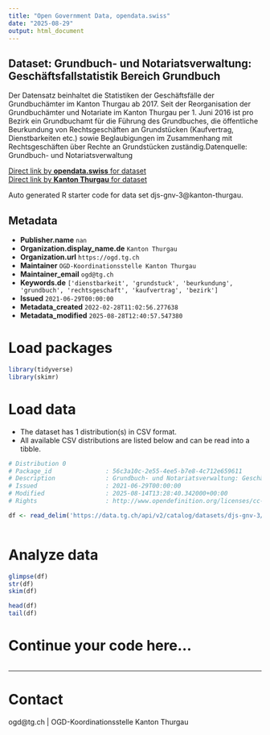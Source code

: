 ```yaml
---
title: "Open Government Data, opendata.swiss"
date: "2025-08-29"
output: html_document
---
```


## Dataset: Grundbuch- und Notariatsverwaltung: Geschäftsfallstatistik Bereich Grundbuch

Der Datensatz beinhaltet die Statistiken der Geschäftsfälle der Grundbuchämter im Kanton Thurgau ab 2017. Seit der Reorganisation der Grundbuchämter und Notariate im Kanton Thurgau per 1. Juni 2016 ist pro Bezirk ein Grundbuchamt für die Führung des Grundbuches, die öffentliche Beurkundung von Rechtsgeschäften an Grundstücken (Kaufvertrag, Dienstbarkeiten etc.) sowie Beglaubigungen im Zusammenhang mit Rechtsgeschäften über Rechte an Grundstücken zuständig.Datenquelle: Grundbuch- und Notariatsverwaltung

[Direct link by **opendata.swiss** for dataset](https://opendata.swiss/de/dataset/grundbuch-und-notariatsverwaltung-geschaftsfallstatistik-bereich-grundbuch)<br>
[Direct link by **Kanton Thurgau** for dataset](https://data.tg.ch/explore/dataset/djs-gnv-3/)

Auto generated R starter code for data set djs-gnv-3@kanton-thurgau.

## Metadata

- **Publisher.name** `nan`
- **Organization.display_name.de** `Kanton Thurgau`
- **Organization.url** `https://ogd.tg.ch`
- **Maintainer** `OGD-Koordinationsstelle Kanton Thurgau`
- **Maintainer_email** `ogd@tg.ch`
- **Keywords.de** `['dienstbarkeit', 'grundstuck', 'beurkundung', 'grundbuch', 'rechtsgeschaft', 'kaufvertrag', 'bezirk']`
- **Issued** `2021-06-29T00:00:00`
- **Metadata_created** `2022-02-28T11:02:56.277638`
- **Metadata_modified** `2025-08-28T12:40:57.547380`


# Load packages

```r

library(tidyverse)
library(skimr)

```

# Load data

-   The dataset has 1 distribution(s) in CSV format.
-   All available CSV distributions are listed below and can be read into a tibble.

```r

# Distribution 0
# Package_id               : 56c3a10c-2e55-4ee5-b7e8-4c712e659611
# Description              : Grundbuch- und Notariatsverwaltung: Geschäftsfallstatistik Bereich Grundbuch (csv)
# Issued                   : 2021-06-29T00:00:00
# Modified                 : 2025-08-14T13:28:40.342000+00:00
# Rights                   : http://www.opendefinition.org/licenses/cc-by/

df <- read_delim('https://data.tg.ch/api/v2/catalog/datasets/djs-gnv-3/exports/csv?use_labels=true')



```

# Analyze data

```r

glimpse(df)
str(df)
skim(df)

head(df)
tail(df)

```

# Continue your code here...

```r

```

------------------------------------------------------------------------

# Contact

ogd@tg.ch | OGD-Koordinationsstelle Kanton Thurgau
